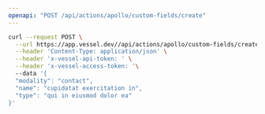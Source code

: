 ```yaml
---
openapi: "POST /api/actions/apollo/custom-fields/create"
---
```


<RequestExample>

```bash Request
curl --request POST \
  --url https://app.vessel.dev//api/actions/apollo/custom-fields/create \
  --header 'Content-Type: application/json' \
  --header 'x-vessel-api-token: ' \
  --header 'x-vessel-access-token: '\ 
  --data '{
  "modality": "contact",
  "name": "cupidatat exercitation in",
  "type": "qui in eiusmod dolor ea"
}'
```

</RequestExample>


      